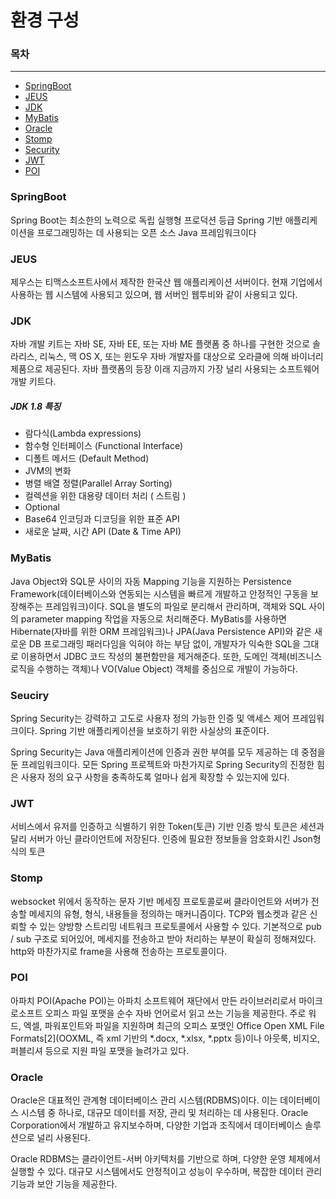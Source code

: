 
<Meta title="Docs Overview/back-end/환경 구성" />

# 환경 구성

### 목차

---

* [SpringBoot](#springboot)
* [JEUS](#jeus)
* [JDK](#jdk)
* [MyBatis](#mybatis)
* [Oracle](#oracle)
* [Stomp](#stomp)
* [Security](#security)
* [JWT](#jwt)
* [POI](#poi)

### SpringBoot
Spring Boot는 최소한의 노력으로 독립 실행형 프로덕션 등급 Spring 기반 애플리케이션을 프로그래밍하는 데 사용되는 오픈 소스 Java 프레임워크이다

### JEUS
제우스는 티맥스소프트사에서 제작한 한국산 웹 애플리케이션 서버이다. 현재 기업에서 사용하는 웹 시스템에 사용되고 있으며, 웹 서버인 웹투비와 같이 사용되고 있다.

### JDK
자바 개발 키트는 자바 SE, 자바 EE, 또는 자바 ME 플랫폼 중 하나를 구현한 것으로 솔라리스, 리눅스, 맥 OS X, 또는 윈도우 자바 개발자를 대상으로 오라클에 의해 바이너리 제품으로 제공된다. 자바 플랫폼의 등장 이래 지금까지 가장 널리 사용되는 소프트웨어 개발 키트다.

##### **JDK 1.8 특징**
- 람다식(Lambda expressions)
- 함수형 인터페이스 (Functional Interface)
- 디폴트 메서드 (Default Method)
- JVM의 변화
- 병렬 배열 정렬(Parallel Array Sorting)
- 컬렉션을 위한 대용량 데이터 처리 ( 스트림 )
- Optional
- Base64 인코딩과 디코딩을 위한 표준 API
- 새로운 날짜, 시간 API (Date & Time API)

### MyBatis
Java Object와 SQL문 사이의 자동 Mapping 기능을 지원하는 Persistence Framework(데이터베이스와 연동되는 시스템을 빠르게 개발하고 안정적인 구동을 보장해주는 프레임워크)이다.
SQL을 별도의 파일로 분리해서 관리하며, 객체와 SQL 사이의 parameter mapping 작업을 자동으로 처리해준다. MyBatis를 사용하면 Hibernate(자바를 위한 ORM 프레임워크)나 JPA(Java Persistence API)와 같은 새로운 DB 프로그래밍 패러다임을 익혀야 하는 부담 없이, 개발자가 익숙한 SQL을 그대로 이용하면서 JDBC 코드 작성의 불편함만을 제거해준다. 또한, 도메인 객체(비즈니스 로직을 수행하는 객체)나 VO(Value Object) 객체를 중심으로 개발이 가능하다.

### Seuciry
Spring Security는 강력하고 고도로 사용자 정의 가능한 인증 및 액세스 제어 프레임워크이다. Spring 기반 애플리케이션을 보호하기 위한 사실상의 표준이다.

Spring Security는 Java 애플리케이션에 인증과 권한 부여를 모두 제공하는 데 중점을 둔 프레임워크이다. 모든 Spring 프로젝트와 마찬가지로 Spring Security의 진정한 힘은 사용자 정의 요구 사항을 충족하도록 얼마나 쉽게 확장할 수 있는지에 있다.

### JWT
서비스에서 유저를 인증하고 식별하기 위한 Token(토큰) 기반 인증 방식
토큰은 세션과 달리 서버가 아닌 클라이언트에 저장된다.
인증에 필요한 정보들을 암호화시킨 Json형식의 토큰

### Stomp
websocket 위에서 동작하는 문자 기반 메세징 프로토콜로써 클라이언트와 서버가 전송할 메세지의 유형, 형식, 내용들을 정의하는 매커니즘이다.
TCP와 웹소켓과 같은 신뢰할 수 있는 양방향 스트리밍 네트워크 프로토콜에서 사용할 수 있다.
기본적으로 pub / sub 구조로 되어있어, 메세지를 전송하고 받아 처리하는 부분이 확실히 정해져있다.
http와 마찬가지로 frame을 사용해 전송하는 프로토콜이다.

### POI
아파치 POI(Apache POI)는 아파치 소프트웨어 재단에서 만든 라이브러리로서 마이크로소프트 오피스 파일 포맷을 순수 자바 언어로서 읽고 쓰는 기능을 제공한다. 주로 워드, 엑셀, 파워포인트와 파일을 지원하며 최근의 오피스 포맷인 Office Open XML File Formats[2](OOXML, 즉 xml 기반의 *.docx, *.xlsx, *.pptx 등)이나 아웃룩, 비지오, 퍼블리셔 등으로 지원 파일 포맷을 늘려가고 있다.

### Oracle
Oracle은 대표적인 관계형 데이터베이스 관리 시스템(RDBMS)이다. 이는 데이터베이스 시스템 중 하나로, 대규모 데이터를 저장, 관리 및 처리하는 데 사용된다. Oracle Corporation에서 개발하고 유지보수하며, 다양한 기업과 조직에서 데이터베이스 솔루션으로 널리 사용된다.

Oracle RDBMS는 클라이언트-서버 아키텍처를 기반으로 하며, 다양한 운영 체제에서 실행할 수 있다. 대규모 시스템에서도 안정적이고 성능이 우수하며, 복잡한 데이터 관리 기능과 보안 기능을 제공한다.